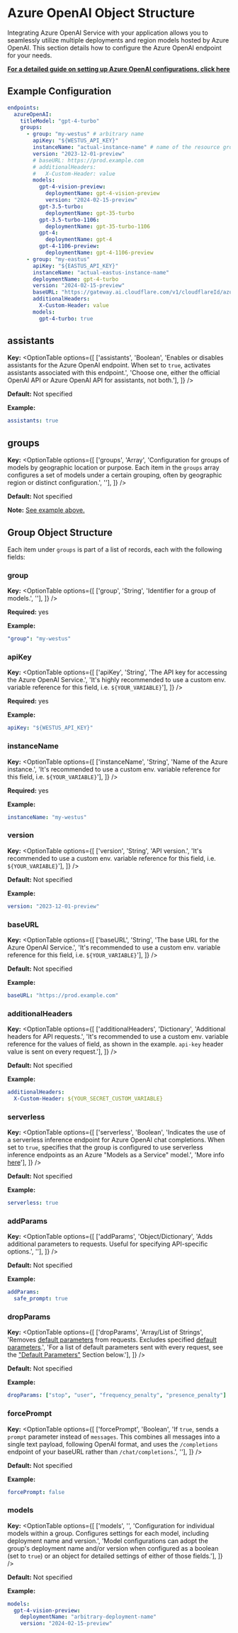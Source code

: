 # Azure OpenAI Object Structure

Integrating Azure OpenAI Service with your application allows you to seamlessly utilize multiple deployments and region models hosted by Azure OpenAI. This section details how to configure the Azure OpenAI endpoint for your needs. 

**[For a detailed guide on setting up Azure OpenAI configurations, click here](/docs/configuration/azure)**

## Example Configuration

```yaml filename="Example Azure OpenAI Object Structure"
endpoints:
  azureOpenAI:
    titleModel: "gpt-4-turbo"
    groups:
      - group: "my-westus" # arbitrary name
        apiKey: "${WESTUS_API_KEY}"
        instanceName: "actual-instance-name" # name of the resource group or instance
        version: "2023-12-01-preview"
        # baseURL: https://prod.example.com
        # additionalHeaders:
        #   X-Custom-Header: value
        models:
          gpt-4-vision-preview:
            deploymentName: gpt-4-vision-preview
            version: "2024-02-15-preview"
          gpt-3.5-turbo:
            deploymentName: gpt-35-turbo
          gpt-3.5-turbo-1106:
            deploymentName: gpt-35-turbo-1106
          gpt-4:
            deploymentName: gpt-4
          gpt-4-1106-preview:
            deploymentName: gpt-4-1106-preview
      - group: "my-eastus"
        apiKey: "${EASTUS_API_KEY}"
        instanceName: "actual-eastus-instance-name"
        deploymentName: gpt-4-turbo
        version: "2024-02-15-preview"
        baseURL: "https://gateway.ai.cloudflare.com/v1/cloudflareId/azure/azure-openai/${INSTANCE_NAME}/${DEPLOYMENT_NAME}" # uses env variables
        additionalHeaders:
          X-Custom-Header: value
        models:
          gpt-4-turbo: true
```

## assistants

**Key:**
<OptionTable
  options={[
    ['assistants', 'Boolean', 'Enables or disables assistants for the Azure OpenAI endpoint. When set to `true`, activates assistants associated with this endpoint.', 'Choose one, either the official OpenAI API or Azure OpenAI API for assistants, not both.'],
  ]}
/>

**Default:** Not specified

**Example:**
```yaml filename="endpoints / azureOpenAI / assistants"
assistants: true
```

## groups

**Key:**
<OptionTable
  options={[
    ['groups', 'Array', 'Configuration for groups of models by geographic location or purpose. Each item in the `groups` array configures a set of models under a certain grouping, often by geographic region or distinct configuration.', ''],
  ]}
/>

**Default:** Not specified

**Note:** [See example above.](#example-configuration)


## Group Object Structure

Each item under `groups` is part of a list of records, each with the following fields:

### group

**Key:**
<OptionTable
  options={[
    ['group', 'String', 'Identifier for a group of models.', ''],
  ]}
/>

**Required:** yes

**Example:**
```yaml filename="endpoints / azureOpenAI / groups / {group_item} / group"
"group": "my-westus"
```

### apiKey

**Key:**
<OptionTable
  options={[
    ['apiKey', 'String', 'The API key for accessing the Azure OpenAI Service.', 'It\'s highly recommended to use a custom env. variable reference for this field, i.e. `${YOUR_VARIABLE}`'],
  ]}
/>

**Required:** yes

**Example:**
```yaml filename="endpoints / azureOpenAI / groups / {group_item} / apiKey"
apiKey: "${WESTUS_API_KEY}"
```

### instanceName

**Key:**
<OptionTable
  options={[
    ['instanceName', 'String', 'Name of the Azure instance.', 'It\'s recommended to use a custom env. variable reference for this field, i.e. `${YOUR_VARIABLE}`'],
  ]}
/>

**Required:** yes

**Example:**
```yaml filename="endpoints / azureOpenAI / groups / {group_item} / instanceName"
instanceName: "my-westus"
```


### version

**Key:**
<OptionTable
  options={[
    ['version', 'String', 'API version.', 'It\'s recommended to use a custom env. variable reference for this field, i.e. `${YOUR_VARIABLE}`'],
  ]}
/>

**Default:** Not specified

**Example:**
```yaml filename="endpoints / azureOpenAI / groups / {group_item} / version"
version: "2023-12-01-preview"
```

### baseURL

**Key:**
<OptionTable
  options={[
    ['baseURL', 'String', 'The base URL for the Azure OpenAI Service.', 'It\'s recommended to use a custom env. variable reference for this field, i.e. `${YOUR_VARIABLE}`'],
  ]}
/>

**Default:** Not specified

**Example:**
```yaml filename="endpoints / azureOpenAI / groups / {group_item} / baseURL"
baseURL: "https://prod.example.com"
```

### additionalHeaders

**Key:**
<OptionTable
  options={[
    ['additionalHeaders', 'Dictionary', 'Additional headers for API requests.', 'It\'s recommended to use a custom env. variable reference for the values of field, as shown in the example. `api-key` header value is sent on every request.'],
  ]}
/>

**Default:** Not specified

**Example:**
```yaml filename="endpoints / azureOpenAI / groups / {group_item} / additionalHeaders"
additionalHeaders:
  X-Custom-Header: ${YOUR_SECRET_CUSTOM_VARIABLE}
```

### serverless

**Key:**
<OptionTable
  options={[
    ['serverless', 'Boolean', 'Indicates the use of a serverless inference endpoint for Azure OpenAI chat completions. When set to `true`, specifies that the group is configured to use serverless inference endpoints as an Azure "Models as a Service" model.', 'More info [here](./azure_openai.md#serverless-inference-endpoints)'],
  ]}
/>

**Default:** Not specified

**Example:**
```yaml filename="endpoints / azureOpenAI / groups / {group_item} / serverless"
serverless: true
```

### addParams

**Key:**
<OptionTable
  options={[
    ['addParams', 'Object/Dictionary', 'Adds additional parameters to requests. Useful for specifying API-specific options.', ''],
  ]}
/>

**Default:** Not specified

**Example:**
```yaml filename="endpoints / azureOpenAI / groups / {group_item} / addParams"
addParams:
  safe_prompt: true
```

### dropParams

**Key:**
<OptionTable
  options={[
    ['dropParams', 'Array/List of Strings', 'Removes [default parameters](#default-parameters) from requests. Excludes specified [default parameters](#default-parameters).', 'For a list of default parameters sent with every request, see the ["Default Parameters"](#default-parameters) Section below.'],
  ]}
/>

**Default:** Not specified

**Example:**
```yaml filename="endpoints / azureOpenAI / groups / {group_item} / dropParams"
dropParams: ["stop", "user", "frequency_penalty", "presence_penalty"]
```

### forcePrompt

**Key:**
<OptionTable
  options={[
    ['forcePrompt', 'Boolean', 'If `true`, sends a `prompt` parameter instead of `messages`. This combines all messages into a single text payload, following OpenAI format, and uses the `/completions` endpoint of your baseURL rather than `/chat/completions`.', ''],
  ]}
/>

**Default:** Not specified

**Example:**
```yaml filename="endpoints / azureOpenAI / groups / {group_item} / forcePrompt"
forcePrompt: false
```

### models

**Key:**
<OptionTable
  options={[
    ['models', '', 'Configuration for individual models within a group. Configures settings for each model, including deployment name and version.', 'Model configurations can adopt the group\'s deployment name and/or version when configured as a boolean (set to `true`) or an object for detailed settings of either of those fields.'],
  ]}
/>

**Default:** Not specified

**Example:**
```yaml filename="endpoints / azureOpenAI / groups / {group_item} / models"
models:
  gpt-4-vision-preview: 
    deploymentName: "arbitrary-deployment-name"
    version: "2024-02-15-preview"
```

